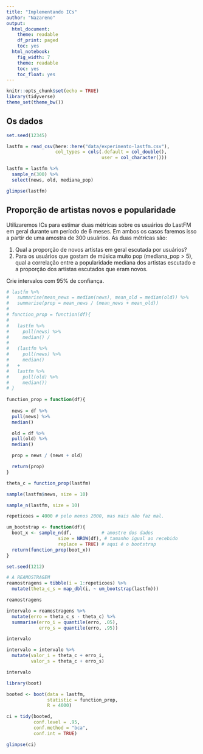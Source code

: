 ```yaml
---
title: "Implementando ICs"
author: "Nazareno"
output:
  html_document:
    theme: readable
    df_print: paged
    toc: yes
  html_notebook:
    fig_width: 7
    theme: readable
    toc: yes
    toc_float: yes
---
```


```r
knitr::opts_chunk$set(echo = TRUE)
library(tidyverse)
theme_set(theme_bw())
```

## Os dados

```r
set.seed(12345)

lastfm = read_csv(here::here("data/experimento-lastfm.csv"), 
                  col_types = cols(.default = col_double(), 
                                   user = col_character()))

lastfm = lastfm %>% 
  sample_n(300) %>% 
  select(news, old, mediana_pop)

glimpse(lastfm)
```

## Proporção de artistas novos e popularidade

Utilizaremos ICs para estimar duas métricas sobre os usuários do LastFM em geral durante um período de 6 meses. Em ambos os casos faremos isso a partir de uma amostra de 300 usuários. As duas métricas são: 

1. Qual a proporção de novos artistas em geral escutada por usuários?
2. Para os usuários que gostam de música muito pop (mediana_pop > 5), qual a correlação entre a popularidade mediana dos artistas escutado e a proporção dos artistas escutados que eram novos. 

Crie intervalos com 95% de confiança.

```r

# lastfm %>% 
#   summarise(mean_news = median(news), mean_old = median(old)) %>%
#   summarise(prop = mean_news / (mean_news + mean_old))
# 
# function_prop = function(df){
#   
#   lastfm %>%  
#     pull(news) %>% 
#     median() /
#     
#   (lastfm %>%  
#     pull(news) %>% 
#     median() 
#   +
#   lastfm %>%  
#     pull(old) %>% 
#     median())
# }
  
function_prop = function(df){
  
  news = df %>%  
  pull(news) %>% 
  median() 

  old = df %>%  
  pull(old) %>% 
  median()

  prop = news / (news + old)

  return(prop)
}

theta_c = function_prop(lastfm)

```


```r
sample(lastfm$news, size = 10)

sample_n(lastfm, size = 10)
```

```r
repeticoes = 4000 # pelo menos 2000, mas mais não faz mal.

um_bootstrap <- function(df){
  boot_x <- sample_n(df,           # amostre dos dados
                   size = NROW(df), # tamanho igual ao recebido
                   replace = TRUE) # aqui é o bootstrap
  return(function_prop(boot_x))
}

set.seed(1212)

# A REAMOSTRAGEM
reamostragens = tibble(i = 1:repeticoes) %>% 
  mutate(theta_c_s = map_dbl(i, ~ um_bootstrap(lastfm)))

reamostragens
```

```r

intervalo = reamostragens %>% 
  mutate(erro = theta_c_s - theta_c) %>% 
  summarise(erro_i = quantile(erro, .05), 
            erro_s = quantile(erro, .95))

intervalo

```

```r
intervalo = intervalo %>% 
  mutate(valor_i = theta_c + erro_i, 
         valor_s = theta_c + erro_s)

intervalo
```

```r

library(boot)

booted <- boot(data = lastfm, 
               statistic = function_prop, 
               R = 4000)

ci = tidy(booted, 
          conf.level = .95,
          conf.method = "bca",
          conf.int = TRUE)

glimpse(ci)
```

